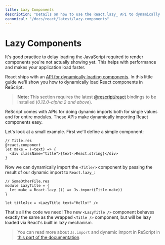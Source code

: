 ```yaml
---
title: Lazy Components
description: "Details on how to use the React.lazy_ API to dynamically import components"
canonical: "/docs/react/latest/lazy-components"
---
```


# Lazy Components

<Intro>

It's good practice to delay loading the JavaScript required to render components you're not actually showing yet. This helps with performance and makes your application load faster. 

React ships with an [API for dynamically loading components](https://react.dev/reference/react/lazy#lazy). In this little guide we'll show you how to dynamically load React components in ReScript.

</Intro>

> **Note:** This section requires the latest [@rescript/react](https://github.com/rescript-lang/rescript-react) bindings to be installed (_0.12.0-alpha.2 and above_).

ReScript comes with APIs for doing dynamic imports both for single values and for entire modules. These APIs make dynamically importing React components easy.

Let's look at a small example. First we'll define a simple component:

```rescript
// Title.res
@react.component
let make = (~text) => {
  <div className="title">{text->React.string}</div>
}
```

Now we can dynamically import the `<Title/>` component by passing the result of our dynamic import to `React.lazy_`:

```rescript
// SomeOtherFile.res
module LazyTitle = {
  let make = React.lazy_(() => Js.import(Title.make))
}

let titleJsx = <LazyTitle text="Hello!" />
```

That's all the code we need! The new `<LazyTitle />` component behaves exactly the same as the wrapped `<Title />` component, but will be lazy loaded via React's built in lazy mechanism.

> You can read more about `Js.import` and dynamic import in ReScript in [this part of the documentation](/docs/manual/latest/import-from-export-to-js#dynamic-import).